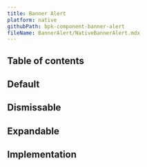 ```yaml
---
title: Banner Alert
platform: native
githubPath: bpk-component-banner-alert
fileName: BannerAlert/NativeBannerAlert.mdx
---
```





## Table of contents

## Default

<NativeComponentScreenshots
  iOS={iosBannerAlertDefault}
  iOSAltText="iOS default banner alert"
  android={androidBannerAlertDefault}
  androidAltText="Android default banner alert"/>

## Dismissable

<NativeComponentScreenshots
  iOS={iosBannerAlertDismissable}
  iOSAltText="iOS dismissable banner alert"
  android={androidBannerAlertDismissable}
  androidAltText="Android dismissable banner alert"/>

## Expandable

<NativeComponentScreenshots
  iOS={iosBannerAlertExpandable}
  iOSAltText="iOS expandable banner alert"
  android={androidBannerAlertExpandable}
  androidAltText="Android expandable banner alert"/>

## Implementation

<Readme file={readme} />
